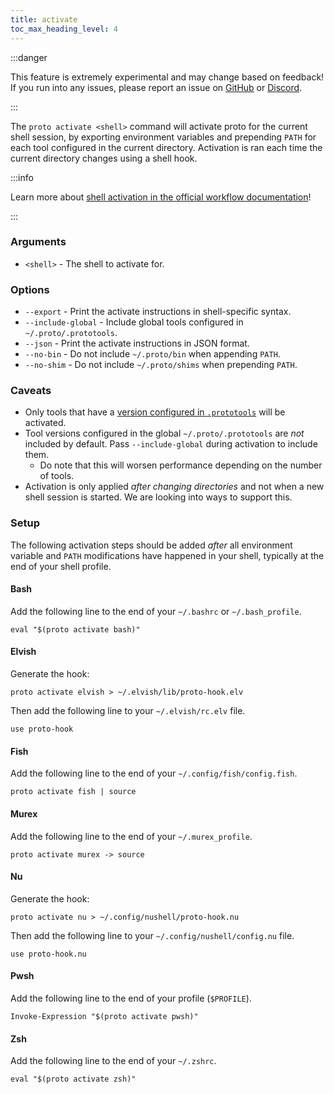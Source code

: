 ```yaml
---
title: activate
toc_max_heading_level: 4
---
```



<VersionLabel version="0.38.0" header />

:::danger

This feature is extremely experimental and may change based on feedback! If you run into any issues,
please report an issue on [GitHub](https://github.com/moonrepo/proto) or
[Discord](https://discord.gg/qCh9MEynv2).

:::

The `proto activate <shell>` command will activate proto for the current shell session, by exporting
environment variables and prepending `PATH` for each tool configured in the current directory.
Activation is ran each time the current directory changes using a shell hook.

:::info

Learn more about
[shell activation in the official workflow documentation](../workflows#shell-activation)!

:::

### Arguments

- `<shell>` - The shell to activate for.

### Options

- `--export` - Print the activate instructions in shell-specific syntax.
- `--include-global` - Include global tools configured in `~/.proto/.prototools`.
- `--json` - Print the activate instructions in JSON format.
- `--no-bin` - Do not include `~/.proto/bin` when appending `PATH`.
- `--no-shim` - Do not include `~/.proto/shims` when prepending `PATH`.

### Caveats

- Only tools that have a [version configured in `.prototools`](../config#pinning-versions) will be
  activated.
- Tool versions configured in the global `~/.proto/.prototools` are _not_ included by default. Pass
  `--include-global` during activation to include them.
  - Do note that this will worsen performance depending on the number of tools.
- Activation is only applied _after changing directories_ and not when a new shell session is
  started. We are looking into ways to support this.

### Setup

The following activation steps should be added _after_ all environment variable and `PATH`
modifications have happened in your shell, typically at the end of your shell profile.

#### Bash

Add the following line to the end of your `~/.bashrc` or `~/.bash_profile`.

```shell
eval "$(proto activate bash)"
```

#### Elvish

Generate the hook:

```shell
proto activate elvish > ~/.elvish/lib/proto-hook.elv
```

Then add the following line to your `~/.elvish/rc.elv` file.

```shell
use proto-hook
```

#### Fish

Add the following line to the end of your `~/.config/fish/config.fish`.

```shell
proto activate fish | source
```

#### Murex

Add the following line to the end of your `~/.murex_profile`.

```shell
proto activate murex -> source
```

#### Nu

Generate the hook:

```shell
proto activate nu > ~/.config/nushell/proto-hook.nu
```

Then add the following line to your `~/.config/nushell/config.nu` file.

```shell
use proto-hook.nu
```

#### Pwsh

Add the following line to the end of your profile (`$PROFILE`).

```shell
Invoke-Expression "$(proto activate pwsh)"
```

#### Zsh

Add the following line to the end of your `~/.zshrc`.

```shell
eval "$(proto activate zsh)"
```
